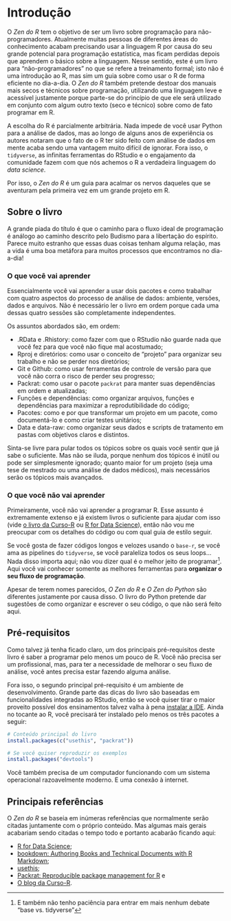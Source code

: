 # Introdução {#introducao}

O *Zen do R* tem o objetivo de ser um livro sobre programação para
não-programadores. Atualmente muitas pessoas de diferentes áreas do conhecimento
acabam precisando usar a linguagem R por causa do seu grande potencial para
programação estatística, mas ficam perdidas depois que aprendem o básico sobre a
linguagem. Nesse sentido, este é um livro para "não-programadores" no que se
refere a treinamento formal; isto não é uma introdução ao R, mas sim um guia
sobre como usar o R de forma eficiente no dia-a-dia. O *Zen do R* também
pretende destoar dos manuais mais secos e técnicos sobre programação, utilizando
uma linguagem leve e acessível justamente porque parte-se do princípio de que
ele será utilizado em conjunto com algum outro texto (seco e técnico) sobre como
de fato programar em R.

A escolha do R é parcialmente arbitrária. Nada impede de você usar Python para
a análise de dados, mas ao longo de alguns anos de experiência os autores
notaram que o fato de o R ter sido feito com análise de dados em mente acaba
sendo uma vantagem muito difícil de ignorar. Fora isso, o `tidyverse`, as
infinitas ferramentas do RStudio e o engajamento da comunidade fazem com que
nós achemos o R a verdadeira linguagem do *data science*.

Por isso, o *Zen do R* é um guia para acalmar os nervos daqueles que se
aventuram pela primeira vez em um grande projeto em R.

## Sobre o livro

A grande piada do título é que o caminho para o fluxo ideal de programação é
análogo ao caminho descrito pelo Budismo para a libertação do espírito.
Parece muito estranho que essas duas coisas tenham alguma relação, mas a vida
é uma boa metáfora para muitos processos que encontramos no dia-a-dia!

### O que você vai aprender

Essencialmente você vai aprender a usar dois pacotes e como trabalhar com quatro
aspectos do processo de análise de dados: ambiente, versões, dados e arquivos.
Não é necessário ler o livro em ordem porque cada uma dessas quatro sessões são
completamente independentes.

Os assuntos abordados são, em ordem:

- .RData e .Rhistory: como fazer com que o RStudio não guarde nada que você fez
para que você não fique mal acostumado;
- Rproj e diretórios: como usar o conceito de "projeto" para organizar seu
trabalho e não se perder nos diretórios;
- Git e Github: como usar ferramentas de controle de versão para que você
não corra o risco de perder seu progresso;
- Packrat: como usar o pacote `packrat` para manter suas dependências em ordem
e atualizadas;
- Funções e dependências: como organizar arquivos, funções e dependências para
maximizar a reprodutibilidade do código;
- Pacotes: como e por que transformar um projeto em um pacote, como documentá-lo
e como criar testes unitários;
- Data e data-raw: como organizar seus dados e scripts de tratamento em pastas
com objetivos claros e distintos.

Sinta-se livre para pular todos os tópicos sobre os quais você sentir que já
sabe o suficiente. Mas não se iluda, porque nenhum dos tópicos é inútil ou pode
ser simplesmente ignorado; quanto maior for um projeto (seja uma tese de
mestrado ou uma análise de dados médicos), mais necessários serão os tópicos
mais avançados.

### O que você não vai aprender

Primeiramente, você não vai aprender a programar R. Esse assunto é extremamente
extenso e já existem livros o suficiente para ajudar com isso (vide [o livro da Curso-R](https://livro.curso-r.com/) ou
[R for Data Science](https://r4ds.had.co.nz/)), então não vou me preocupar
com os detalhes do código ou com qual guia de estilo seguir.

Se você gosta de fazer códigos longos e velozes usando o `base-r`, se você
ama as pipelines do `tidyverse`, se você paraleliza todos os seus loops...
Nada disso importa aqui; não vou dizer qual é o melhor jeito de programar^[E também não tenho paciência para entrar em mais nenhum debate "base vs.
tidyverse"].
Aqui você vai conhecer somente as melhores ferramentas para **organizar o seu
fluxo de programação**.

Apesar de terem nomes parecidos, *O Zen do R* e *O Zen do Python* são diferentes
justamente por causa disso. O livro do Python pretende dar sugestões de como
organizar e escrever o seu código, o que não será feito aqui.

## Pré-requisitos

Como talvez já tenha ficado claro, um dos principais pré-requisitos deste livro
é saber a programar pelo menos um pouco de R. Você não precisa ser um
profissional, mas, para ter a necessidade de melhorar o seu fluxo de análise,
você antes precisa estar fazendo alguma análise.

Fora isso, o segundo principal pré-requisito é um ambiente de desenvolvimento.
Grande parte das dicas do livro são baseadas em funcionalidades integradas ao
RStudio, então se você quiser tirar o maior proveito possível dos ensinamentos
talvez valha à pena
[instalar a IDE](https://www.rstudio.com/products/rstudio/download/). Ainda
no tocante ao R, você precisará ter instalado pelo menos os três pacotes a
seguir:

```r
# Conteúdo principal do livro
install.packages(c("usethis", "packrat"))

# Se você quiser reproduzir os exemplos
install.packages("devtools")
```

Você também precisa de um computador funcionando com um sistema operacional
razoavelmente moderno. E uma conexão à internet.

## Principais referências

O *Zen do R* se baseia em inúmeras referências que normalmente serão citadas
juntamente com o próprio conteúdo. Mas algumas mais gerais acabariam sendo
citadas o tempo todo e portanto acabarão ficando aqui:

- [R for Data Science](https://r4ds.had.co.nz/);
- [bookdown: Authoring Books and Technical Documents with R Markdown](https://bookdown.org/yihui/bookdown/);
- [usethis](https://usethis.r-lib.org/);
- [Packrat: Reproducible package management for R](https://rstudio.github.io/packrat/) e
- [O blog da Curso-R](https://www.curso-r.com/blog/).
